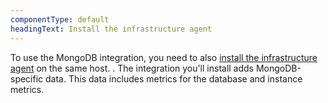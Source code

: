```yaml
---
componentType: default
headingText: Install the infrastructure agent
---
```


To use the MongoDB integration, you need to also [install the infrastructure agent](/docs/infrastructure/install-infrastructure-agent/get-started/install-infrastructure-agent-new-relic/) on the same host. . The integration you'll install adds MongoDB-specific data. This data includes metrics for the database and instance metrics.
